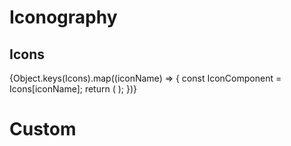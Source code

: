 


<Meta title="Guidelines/Iconography" />

# Iconography

## Icons

<IconGallery>
  {Object.keys(Icons).map((iconName) => {
    const IconComponent = Icons[iconName];
    return (
      <IconItem key={iconName} name={iconName}>
        <IconComponent className="size-5" />
      </IconItem>
    );
  })}
</IconGallery>

# Custom

<IconGallery>
  <IconItem name="Google Icon">
    <CustomIcons.GoogleLogoIcon />
  </IconItem>
  <IconItem name="Loading Icon">
    <CustomIcons.LoadingIcon />
  </IconItem>
  <IconItem name="Auth0 Icon">
    <CustomIcons.Auth0LogoIcon />
  </IconItem>
  <IconItem name="X Logo">
    <CustomIcons.XLogoIcon />
  </IconItem>
</IconGallery>
